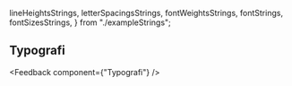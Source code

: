   lineHeightsStrings,
  letterSpacingsStrings,
  fontWeightsStrings,
  fontStrings,
  fontSizesStrings,
} from "./exampleStrings";

<Meta title="Design Fundament/Typografi" />

<DocsContainer>
  
## Typografi
<Feedback component={"Typografi"} />

<Source code={letterSpacingsStrings} dark />
<Source code={lineHeightsStrings} dark />
<Source code={fontStrings} dark />
<Source code={fontWeightsStrings} dark />
<Source code={fontSizesStrings} dark />

</DocsContainer>

